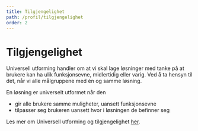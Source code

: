 ```yaml
---
title: Tilgjengelighet
path: /profil/tilgjengelighet
order: 2
---
```


# Tilgjengelighet

Universell utforming handler om at vi skal lage løsninger med tanke på at brukere kan ha ulik funksjonsevne, midlertidig eller varig. Ved å ta hensyn til det, når vi alle målgruppene med én og samme løsning.

En løsning er universelt utformet når den

-   gir alle brukere samme muligheter, uansett funksjonsevne
-   tilpasser seg brukeren uansett hvor i løsningen de befinner seg

Les mer om Universell utforming og tilgjengelighet [her](/komigang/uu).

